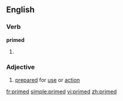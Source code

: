 ==English==

===Verb===
'''primed'''

# {{past of|[[prime]]}}

===Adjective===
{{en-adj|-}}

# [[prepared]] for [[use]] or [[action]]

[[fr:primed]]
[[simple:primed]]
[[vi:primed]]
[[zh:primed]]